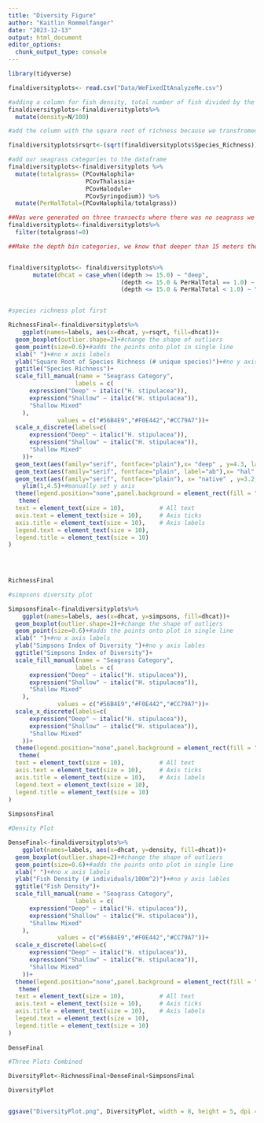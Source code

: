 ```yaml
---
title: "Diversity Figure"
author: "Kaitlin Rommelfanger"
date: "2023-12-13"
output: html_document
editor_options: 
  chunk_output_type: console
---
```



```r
library(tidyverse)

finaldiversityplots<- read.csv("Data/WeFixedItAnalyzeMe.csv")

#adding a column for fish density, total number of fish divided by the area of the transect
finaldiversityplots<-finaldiversityplots%>%
  mutate(density=N/100)

#add the column with the square root of richness because we transfromed the data for the species richness data for the ANOVA 

finaldiversityplots$rsqrt<-(sqrt(finaldiversityplots$Species_Richness))

#add our seagrass categories to the dataframe
finaldiversityplots<-finaldiversityplots %>% 
  mutate(totalgrass= (PCovHalophila+
                      PCovThalassia+
                      PCovHalodule+
                      PCovSyringodium)) %>% 
  mutate(PerHalTotal=(PCovHalophila/totalgrass))

##Nas were generated on three transects where there was no seagrass we are only interested in looking at the differences when seagrass is present, removing these three transects
finaldiversityplots<-finaldiversityplots%>%
  filter(totalgrass!=0)

##Make the depth bin categories, we know that deeper than 15 meters there is no native seagrasses, and we want to separate the transects below 15 meters into two groups, ones that are 100% halophila, and ones that are not 100% halophila and contain native seagrasses, and then select for column that we need for further analysis


finaldiversityplots<- finaldiversityplots%>% 
       mutate(dhcat = case_when((depth >= 15.0) ~ "deep",
                                (depth <= 15.0 & PerHalTotal == 1.0) ~ "hal",
                                (depth <= 15.0 & PerHalTotal < 1.0) ~ "native" ))


#species richness plot first

RichnessFinal<-finaldiversityplots%>%
    ggplot(names=labels, aes(x=dhcat, y=rsqrt, fill=dhcat))+
  geom_boxplot(outlier.shape=2)+#change the shape of outliers
  geom_point(size=0.6)+#adds the points onto plot in single line
  xlab(" ")+#no x axis labels 
  ylab("Square Root of Species Richness (# unique species)")+#no y axis lables
  ggtitle("Species Richness")+
  scale_fill_manual(name = "Seagrass Category", 
                   labels = c(
      expression("Deep" ~ italic("H. stipulacea")),
      expression("Shallow" ~ italic("H. stipulacea")),
      "Shallow Mixed"
    ),
              values = c("#56B4E9","#F0E442","#CC79A7"))+
  scale_x_discrete(labels=c(
      expression("Deep" ~ italic("H. stipulacea")),
      expression("Shallow" ~ italic("H. stipulacea")),
      "Shallow Mixed"
    ))+
  geom_text(aes(family="serif", fontface="plain"),x= "deep" , y=4.3, label="a")+#add first letter, family and fontface change font and remove bold
  geom_text(aes(family="serif", fontface="plain", label="ab"),x= "hal" , y=4.0)+#add second letter
  geom_text(aes(family="serif", fontface="plain"), x= "native" , y=3.2, label="b")+#add third letter 
    ylim(1,4.5)+#manually set y axis 
  theme(legend.position="none",panel.background = element_rect(fill = "white", colour = "grey50"),plot.title = element_text(hjust = 0.5),axis.text.x = element_text(angle = 45, vjust = 1, hjust = 1))+#no legend, gridlines or grey background, centered title
   theme(
  text = element_text(size = 10),          # All text
  axis.text = element_text(size = 10),     # Axis ticks
  axis.title = element_text(size = 10),    # Axis labels
  legend.text = element_text(size = 10),
  legend.title = element_text(size = 10)
)

  
 

RichnessFinal

#simpsons diversity plot

SimpsonsFinal<-finaldiversityplots%>%
    ggplot(names=labels, aes(x=dhcat, y=simpsons, fill=dhcat))+
  geom_boxplot(outlier.shape=2)+#change the shape of outliers
  geom_point(size=0.6)+#adds the points onto plot in single line
  xlab(" ")+#no x axis labels 
  ylab("Simpsons Index of Diversity ")+#no y axis lables
  ggtitle("Simpsons Index of Diversity")+
  scale_fill_manual(name = "Seagrass Category", 
                   labels = c(
      expression("Deep" ~ italic("H. stipulacea")),
      expression("Shallow" ~ italic("H. stipulacea")),
      "Shallow Mixed"
    ),
              values = c("#56B4E9","#F0E442","#CC79A7"))+
  scale_x_discrete(labels=c(
      expression("Deep" ~ italic("H. stipulacea")),
      expression("Shallow" ~ italic("H. stipulacea")),
      "Shallow Mixed"
    ))+
  theme(legend.position="none",panel.background = element_rect(fill = "white", colour = "grey50"),plot.title = element_text(hjust = 0.5),axis.text.x = element_text(angle = 45, vjust = 1, hjust = 1))+#no gridlines or grey background, centered title
   theme(
  text = element_text(size = 10),          # All text
  axis.text = element_text(size = 10),     # Axis ticks
  axis.title = element_text(size = 10),    # Axis labels
  legend.text = element_text(size = 10),
  legend.title = element_text(size = 10)
)
 
SimpsonsFinal

#Density Plot

DenseFinal<-finaldiversityplots%>%
    ggplot(names=labels, aes(x=dhcat, y=density, fill=dhcat))+
  geom_boxplot(outlier.shape=2)+#change the shape of outliers
  geom_point(size=0.6)+#adds the points onto plot in single line
  xlab(" ")+#no x axis labels 
  ylab("Fish Density (# individuals/100m^2)")+#no y axis lables
  ggtitle("Fish Density")+
  scale_fill_manual(name = "Seagrass Category", 
                   labels = c(
      expression("Deep" ~ italic("H. stipulacea")),
      expression("Shallow" ~ italic("H. stipulacea")),
      "Shallow Mixed"
    ),
              values = c("#56B4E9","#F0E442","#CC79A7"))+
  scale_x_discrete(labels=c(
      expression("Deep" ~ italic("H. stipulacea")),
      expression("Shallow" ~ italic("H. stipulacea")),
      "Shallow Mixed"
    ))+
  theme(legend.position="none",panel.background = element_rect(fill = "white", colour = "grey50"),plot.title = element_text(hjust = 0.5),axis.text.x = element_text(angle = 45, vjust = 1, hjust = 1))+#no legend, gridlines or grey background, centered title
   theme(
  text = element_text(size = 10),          # All text
  axis.text = element_text(size = 10),     # Axis ticks
  axis.title = element_text(size = 10),    # Axis labels
  legend.text = element_text(size = 10),
  legend.title = element_text(size = 10)
)
 
DenseFinal

#Three Plots Combined

DiversityPlot<-RichnessFinal+DenseFinal+SimpsonsFinal

DiversityPlot


ggsave("DiversityPlot.png", DiversityPlot, width = 8, height = 5, dpi = 300)
```







